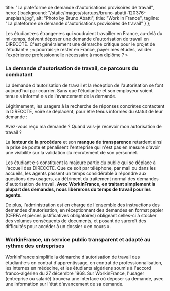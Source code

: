 
  title: "La plateforme de demande d'autorisations provisoires de travail",
  hero: {
    background: "/static/images/startups/bruno-abatti-120376-unsplash.jpg",
    alt: "Photo by Bruno Abatti",
    title: "Work in France",
    tagline: "La plateforme de demande d'autorisations provisoires de travail"
  }
};

<LayoutArticle meta={meta} startup="work-in-france">

Les étudiant·e·s étranger·e·s qui voudraient travailler en France, au-delà du mi-temps, doivent déposer une demande d'autorisation de travail en DIRECCTE. C'est généralement une démarche critique pour le projet de l'étudiant·e ; « pourrais-je rester en France, payer mes études, valider l'expérience professionnelle nécessaire à mon diplôme ? »

### La demande d'autorisation de travail, ce parcours du combatant

La demande d'autorisation de travail et la réception de l'autorisation se font aujourd'hui par courrier. Sans que l'étudiant·e et son employeur soient tenu·e·s informé·e·s de l'avancement de la demande.

Légitimement, les usagers à la recherche de réponses concrètes contactent la DIRECCTE, voire se déplacent, pour être tenus informés du statut de leur demande :

Avez-vous reçu ma demande ? Quand vais-je recevoir mon autorisation de travail ?

La **lenteur de la procédure** et son **manque de transparence** retardent ainsi la prise de poste et pénalisent l'entreprise qui n'est pas en mesure d'avoir une visibilité sur la validation du recrutement de son personnel.

Les étudiant·e·s constituent la majeure partie du public qui se déplace à l'accueil des DIRECCTE. Que ce soit par téléphone, par mail ou dans les accueils, les agents passent un temps considérable à répondre aux questions des usagers, au détriment du traitement normal des demandes d'autorisation de travail. **Avec WorkInFrance, en traitant simplement la plupart des demandes, nous libérerons du temps de travail pour les agents.**

De plus, l'administration est en charge de l'ensemble des instructions des demandes d'autorisation, en réceptionnant des demandes en format papier (CERFA et pièces justificatives obligatoires) obligeant celles-ci à stocker des volumes conséquents de documents, et posant de surcroît des difficultés pour accéder à un dossier « en cours ».

### WorkinFrance, un service public transparent et adapté au rythme des entreprises

WorkInFrance simplifie la démarche d'autorisation de travail des étudiant·e·s en contrat d'apprentissage, en contrat de professionnalisation, les internes en médecine, et les étudiants algériens soumis à l'accord franco-algérien du 27 décembre 1968. Sur WorkinFrance, l'usager (entreprise ou salarié) trouvera une interface où déposer sa demande, avec une information sur l'état d'avancement de sa demande.

<Timeline>
  <TimelineEvent
    date="28/09/2017"
    title="Lauréat du hackathon"
    category="Pilotage"
  />
  <TimelineEvent
    date="27/03/2018"
    title="Ouverture de l'UD de Paris (75)"
    category="Déploiement"
  />
  <TimelineEvent
    date="05/09/2018"
    title="1000 dossiers déposés sur Work in France"
    category="Usage"
  />
  <TimelineEvent
    date="01/04/2019"
    title="Work in France est accessible dans toute la région Ile-de-France"
    category="Déploiement"
  />
  <TimelineEvent
    date="09/04/2019"
    title="4000 dossiers acceptés sur Work in France"
    category="Usage"
  />
  <TimelineEvent
    date="14/05/2019"
    title="WIF déployé dans 23 départements"
    category="Déploiement"
  />
</Timeline>

</LayoutArticle>
